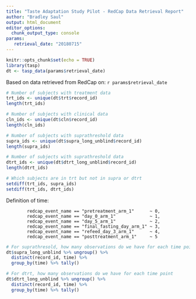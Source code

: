 ```yaml
---
title: "Taste Adaptation Study Pilot - RedCap Data Retrieval Report"
author: "Bradley Saul"
output: html_document
editor_options: 
  chunk_output_type: console
params:
   retrieval_date: "20180715"
---
```


```r
knitr::opts_chunk$set(echo = TRUE)
library(tasp)
dt <- tasp_data(params$retrieval_date)
```

Based on data retrieved from RedCap on: `r params$retrieval_date`

```r
# Number of subjects with treatment data
trt_ids <- unique(dt$trt$record_id)
length(trt_ids)

# Number of subjects with clinical data
cln_ids <- unique(dt$cln$record_id)
length(cln_ids)

# Number of subjects with suprathreshold data
supra_ids <- unique(dt$supra_long_unblind$record_id)
length(supra_ids)

# Number of subjects with suprathreshold data
dtrt_ids <- unique(dt$dtrt_long_unblind$record_id)
length(dtrt_ids)
```

```r
# Which subjects are in trt but not in supra or dtrt
setdiff(trt_ids, supra_ids)
setdiff(trt_ids, dtrt_ids)
```

Definition of time: 

```
        redcap_event_name == "pretreatment_arm_1"      ~ 0,
        redcap_event_name == "day_0_arm_1"             ~ 1,
        redcap_event_name == "day_5_arm_1"             ~ 2,
        redcap_event_name == "final_fasting_day_arm_1" ~ 3,
        redcap_event_name == "refeed_day_3_arm_1"      ~ 4,
        redcap_event_name == "posttreatment_arm_1"     ~ 5
```

```r
# For suprathresold, how many observations do we have for each time point
dt$supra_long_unblind %>% ungroup() %>%
  distinct(record_id, time) %>%
  group_by(time) %>% tally()
```

```r
# For dtrt, how many observations do we have for each time point
dt$dtrt_long_unblind %>% ungroup() %>%
  distinct(record_id, time) %>%
  group_by(time) %>% tally()
```